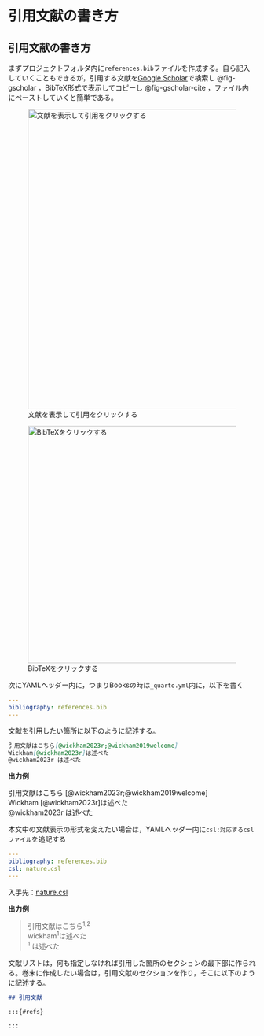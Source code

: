 # 引用文献の書き方 {#sec-sanko}



## 引用文献の書き方

まずプロジェクトフォルダ内に`references.bib`ファイルを作成する。自ら記入していくこともできるが，引用する文献を[Google Scholar](https://scholar.google.com/)で検索し @fig-gscholar ，BibTeX形式で表示してコピーし @fig-gscholar-cite ，ファイル内にペーストしていくと簡単である。

![文献を表示して引用をクリックする](images/google-scholar.png){#fig-gscholar width="610"}

![BibTeXをクリックする](images/google-scholar-cite.png){#fig-gscholar-cite width="482"}

次にYAMLヘッダー内に，つまりBooksの時は`_quarto.yml`内に，以下を書く

``` yaml
---
bibliography: references.bib
---
```

文献を引用したい箇所に以下のように記述する。


``` markdown
引用文献はこちら[@wickham2023r;@wickham2019welcome]  
Wickham[@wickham2023r]は述べた  
@wickham2023r は述べた  

```
**出力例**

引用文献はこちら [@wickham2023r;@wickham2019welcome]  
Wickham [@wickham2023r]は述べた  
@wickham2023r は述べた  




<!-- 引用文献リストの例 -->

<!-- ::: {#refs} -->
<!-- ::: -->

本文中の文献表示の形式を変えたい場合は，YAMLヘッダー内に`csl:対応するcslファイル`を追記する

``` yaml
---
bibliography: references.bib
csl: nature.csl
---
```

入手先：[nature.csl](https://github.com/citation-style-language/styles/blob/master/nature.csl)

**出力例**

> 引用文献はこちら^1,2^  
> wickham^1^は述べた  
> ^1^ は述べた  

文献リストは，何も指定しなければ引用した箇所のセクションの最下部に作られる。巻末に作成したい場合は，引用文献のセクションを作り，そこに以下のように記述する。

``` markdown
## 引用文献

:::{#refs}

:::
```

  